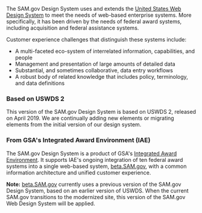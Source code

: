 The SAM.gov Design System uses and extends the [United States Web Design System](https://designsystem.digital.gov) to meet the needs of web-based enterprise systems. More specifically, it has been driven by the needs of federal award systems, including acquisition and federal assistance systems.

Customer experience challenges that distinguish these systems include:

- A multi-faceted eco-system of interrelated information, capabilities, and people
- Management and presentation of large amounts of detailed data
- Substantial, and sometimes collaborative, data entry workflows
- A robust body of related knowledge that includes policy, terminology, and data definitions

### Based on USWDS 2

This version of the SAM.gov Design System is based on USWDS 2, released on April 2019. We are continually adding new elements or migrating elements from the initial version of our design system.

### From GSA's Integrated Award Environment (IAE)

The SAM.gov Design System is a product of GSA's [Integrated Award Environment](https://gsa.gov/iae). It supports IAE's ongoing integration of ten federal award systems into a single web-based system, [beta.SAM.gov](https://beta.SAM.gov), with a common information architecture and unified customer experience.

**Note:** [beta.SAM.gov](https://beta.SAM.gov) currently uses a previous version of the SAM.gov Design System, based on an earlier version of USWDS. When the current SAM.gov transitions to the modernized site, this version of the SAM.gov Web Design System will be applied.
